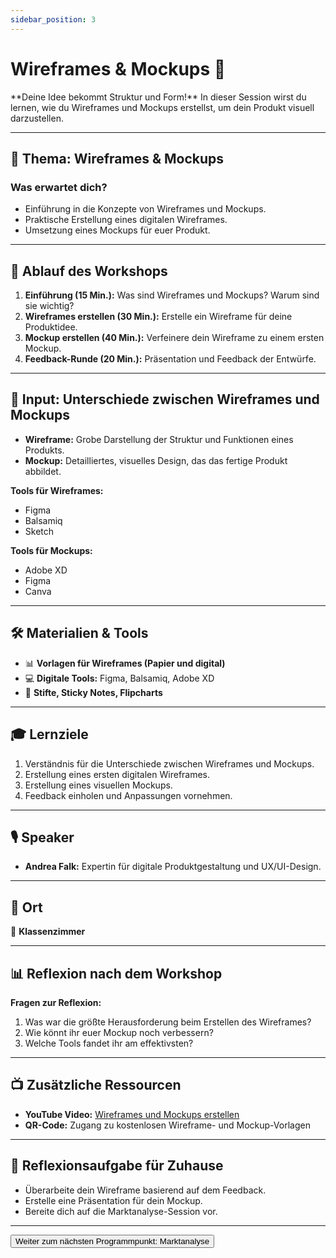 ```yaml
---
sidebar_position: 3
---
```


# Wireframes & Mockups 🎨

<Admonition type="info" icon="🖌️">
  **Deine Idee bekommt Struktur und Form!**  
  In dieser Session wirst du lernen, wie du Wireframes und Mockups erstellst, um dein Produkt visuell darzustellen.
</Admonition>

---

## 🎯 **Thema:** Wireframes & Mockups

### **Was erwartet dich?**
- Einführung in die Konzepte von Wireframes und Mockups.  
- Praktische Erstellung eines digitalen Wireframes.  
- Umsetzung eines Mockups für euer Produkt.  

---

## 📝 **Ablauf des Workshops**

1. **Einführung (15 Min.):** Was sind Wireframes und Mockups? Warum sind sie wichtig?  
2. **Wireframes erstellen (30 Min.):** Erstelle ein Wireframe für deine Produktidee.  
3. **Mockup erstellen (40 Min.):** Verfeinere dein Wireframe zu einem ersten Mockup.  
4. **Feedback-Runde (20 Min.):** Präsentation und Feedback der Entwürfe.  

---

## 🧠 **Input: Unterschiede zwischen Wireframes und Mockups**

- **Wireframe:** Grobe Darstellung der Struktur und Funktionen eines Produkts.  
- **Mockup:** Detailliertes, visuelles Design, das das fertige Produkt abbildet.  

**Tools für Wireframes:**  
- Figma  
- Balsamiq  
- Sketch  

**Tools für Mockups:**  
- Adobe XD  
- Figma  
- Canva  

---

## 🛠️ **Materialien & Tools**

- 📊 **Vorlagen für Wireframes (Papier und digital)**  
- 💻 **Digitale Tools:** Figma, Balsamiq, Adobe XD  
- 📝 **Stifte, Sticky Notes, Flipcharts**  

---

## 🎓 **Lernziele**

1. Verständnis für die Unterschiede zwischen Wireframes und Mockups.  
2. Erstellung eines ersten digitalen Wireframes.  
3. Erstellung eines visuellen Mockups.  
4. Feedback einholen und Anpassungen vornehmen.  

---

## 🎙️ **Speaker**

- **Andrea Falk:** Expertin für digitale Produktgestaltung und UX/UI-Design.  

---

## 📍 **Ort**

📍 **Klassenzimmer**  

---

## 📊 **Reflexion nach dem Workshop**

**Fragen zur Reflexion:**  
1. Was war die größte Herausforderung beim Erstellen des Wireframes?  
2. Wie könnt ihr euer Mockup noch verbessern?  
3. Welche Tools fandet ihr am effektivsten?  

---

## 📺 **Zusätzliche Ressourcen**

- **YouTube Video:** [Wireframes und Mockups erstellen](https://www.youtube.com/watch?v=example)  
- **QR-Code:** Zugang zu kostenlosen Wireframe- und Mockup-Vorlagen  

---

## 🚀 **Reflexionsaufgabe für Zuhause**

- Überarbeite dein Wireframe basierend auf dem Feedback.  
- Erstelle eine Präsentation für dein Mockup.  
- Bereite dich auf die Marktanalyse-Session vor.  

---

<Button destination="/roadmap/docs/startup-basics/yfn-school/day2/market-analysis">
  Weiter zum nächsten Programmpunkt: Marktanalyse
</Button>